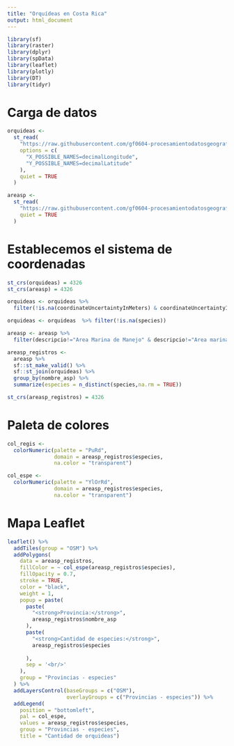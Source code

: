 ---
title: "Orquídeas en Costa Rica"
output: html_document
---

```{r message=FALSE, warning=FALSE}
library(sf)
library(raster)
library(dplyr)
library(spData)
library(leaflet)
library(plotly)
library(DT)
library(tidyr)

```

# Carga de datos
```{r}
orquideas <-
  st_read(
    "https://raw.githubusercontent.com/gf0604-procesamientodatosgeograficos/2021i-datos/main/gbif/orchidaceae-cr-registros.csv",
    options = c(
      "X_POSSIBLE_NAMES=decimalLongitude",
      "Y_POSSIBLE_NAMES=decimalLatitude"
    ),
    quiet = TRUE
  )
```


```{r}
areasp <-
  st_read(
    "https://raw.githubusercontent.com/gf0604-procesamientodatosgeograficos/2021i-datos/main/sinac/asp/asp-wgs84.geojson",
    quiet = TRUE
  )
```

# Establecemos el sistema de coordenadas
```{r}
st_crs(orquideas) = 4326
st_crs(areasp) = 4326
```


```{r}
orquideas <- orquideas %>%
  filter(!is.na(coordinateUncertaintyInMeters) & coordinateUncertaintyInMeters <= 1000)
```


```{r}
orquideas <- orquideas  %>% filter(!is.na(species))
```

```{r}
areasp <- areasp %>%
  filter(descripcio!="Area Marina de Manejo" & descripcio!="Area marina protegida")
```


```{r message=FALSE, warning=FALSE}
areasp_registros <-
  areasp %>%
  sf::st_make_valid() %>%
  sf::st_join(orquideas) %>%
  group_by(nombre_asp) %>%
  summarize(especies = n_distinct(species,na.rm = TRUE))
```

```{r}
st_crs(areasp_registros) = 4326
```

# Paleta de colores
```{r}

col_regis <-
  colorNumeric(palette = "PuRd",
               domain = areasp_registros$especies,
               na.color = "transparent")

```

```{r}
col_espe <-
  colorNumeric(palette = "YlOrRd",
               domain = areasp_registros$especies,
               na.color = "transparent")
```



# Mapa Leaflet
```{r}
leaflet() %>%
  addTiles(group = "OSM") %>%
  addPolygons(
    data = areasp_registros,
    fillColor = ~ col_espe(areasp_registros$especies),
    fillOpacity = 0.7,
    stroke = TRUE,
    color = "black",
    weight = 1,
    popup = paste(
      paste(
        "<strong>Provincia:</strong>",
        areasp_registros$nombre_asp
      ),
      paste(
        "<strong>Cantidad de especies:</strong>",
        areasp_registros$especies
        
      ),
      sep = '<br/>'
    ),
    group = "Provincias - especies"
  ) %>%
  addLayersControl(baseGroups = c("OSM"),
                   overlayGroups = c("Provincias - especies")) %>%
  addLegend(
    position = "bottomleft",
    pal = col_espe,
    values = areasp_registros$especies,
    group = "Provincias - especies",
    title = "Cantidad de orquideas")      

```